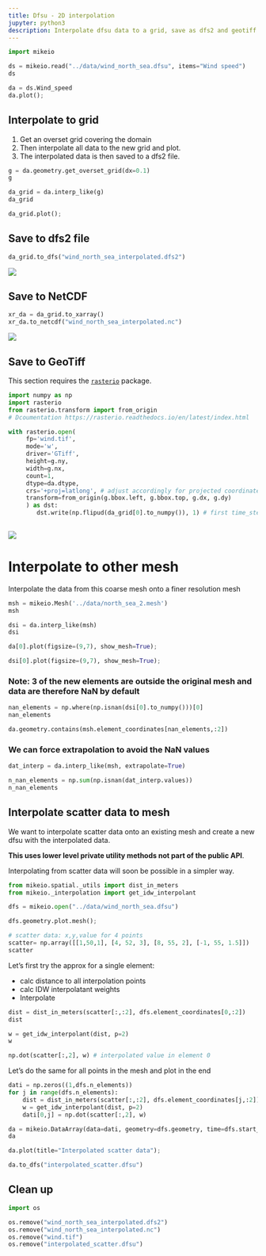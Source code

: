 ```yaml
---
title: Dfsu - 2D interpolation
jupyter: python3
description: Interpolate dfsu data to a grid, save as dfs2 and geotiff. Interpolate dfsu data to another mesh.
---
```



```python
import mikeio
```

```python
ds = mikeio.read("../data/wind_north_sea.dfsu", items="Wind speed")
ds
```

```python
da = ds.Wind_speed
da.plot();
```

## Interpolate to grid
1. Get an overset grid covering the domain
2. Then interpolate all data to the new grid and plot. 
4. The interpolated data is then saved to a dfs2 file.

```python
g = da.geometry.get_overset_grid(dx=0.1)
g
```

```python
da_grid = da.interp_like(g)
da_grid
```

```python
da_grid.plot();
```

## Save to dfs2 file

```python
da_grid.to_dfs("wind_north_sea_interpolated.dfs2")
```

![](../images/dfsu_grid_interp.png)

## Save to NetCDF

```python
xr_da = da_grid.to_xarray()
xr_da.to_netcdf("wind_north_sea_interpolated.nc")
```

![](../images/dfsu_grid_netcdf.png)

## Save to GeoTiff

::: callout-note

This section requires the [`rasterio`](https://rasterio.readthedocs.io/en/latest/installation.html) package.

:::

```python
import numpy as np
import rasterio
from rasterio.transform import from_origin
# Dcoumentation https://rasterio.readthedocs.io/en/latest/index.html

with rasterio.open(
     fp='wind.tif',
     mode='w',
     driver='GTiff',
     height=g.ny,
     width=g.nx,
     count=1,
     dtype=da.dtype,
     crs='+proj=latlong', # adjust accordingly for projected coordinate systems
     transform=from_origin(g.bbox.left, g.bbox.top, g.dx, g.dy)
     ) as dst:
        dst.write(np.flipud(da_grid[0].to_numpy()), 1) # first time_step
    
```

![](../images/dfsu_grid_interp_tiff.png)

# Interpolate to other mesh
Interpolate the data from this coarse mesh onto a finer resolution mesh

```python
msh = mikeio.Mesh('../data/north_sea_2.mesh')
msh
```

```python
dsi = da.interp_like(msh)
dsi
```

```python
da[0].plot(figsize=(9,7), show_mesh=True);
```

```python
dsi[0].plot(figsize=(9,7), show_mesh=True);
```

### Note: 3 of the new elements are outside the original mesh and data are therefore NaN by default

```python
nan_elements = np.where(np.isnan(dsi[0].to_numpy()))[0]
nan_elements
```

```python
da.geometry.contains(msh.element_coordinates[nan_elements,:2])
```

### We can force extrapolation to avoid the NaN values

```python
dat_interp = da.interp_like(msh, extrapolate=True)
```

```python
n_nan_elements = np.sum(np.isnan(dat_interp.values))
n_nan_elements
```

## Interpolate scatter data to mesh

We want to interpolate scatter data onto an existing mesh and create a new dfsu with the interpolated data. 

**This uses lower level private utility methods not part of the public API**.

Interpolating from scatter data will soon be possible in a simpler way.

```python
from mikeio.spatial._utils import dist_in_meters
from mikeio._interpolation import get_idw_interpolant
```

```python
dfs = mikeio.open("../data/wind_north_sea.dfsu")
```

```python
dfs.geometry.plot.mesh();
```

```python
# scatter data: x,y,value for 4 points
scatter= np.array([[1,50,1], [4, 52, 3], [8, 55, 2], [-1, 55, 1.5]])
scatter
```

Let's first try the approx for a single element: 

* calc distance to all interpolation points
* calc IDW interpolatant weights
* Interpolate

```python
dist = dist_in_meters(scatter[:,:2], dfs.element_coordinates[0,:2])
dist
```

```python
w = get_idw_interpolant(dist, p=2)
w
```

```python
np.dot(scatter[:,2], w) # interpolated value in element 0
```

Let's do the same for all points in the mesh and plot in the end

```python
dati = np.zeros((1,dfs.n_elements))
for j in range(dfs.n_elements):
    dist = dist_in_meters(scatter[:,:2], dfs.element_coordinates[j,:2])
    w = get_idw_interpolant(dist, p=2)
    dati[0,j] = np.dot(scatter[:,2], w)
```

```python
da = mikeio.DataArray(data=dati, geometry=dfs.geometry, time=dfs.start_time)
da
```

```python
da.plot(title="Interpolated scatter data");
```

```python
da.to_dfs("interpolated_scatter.dfsu")
```

## Clean up

```python
import os

os.remove("wind_north_sea_interpolated.dfs2")
os.remove("wind_north_sea_interpolated.nc")
os.remove("wind.tif")
os.remove("interpolated_scatter.dfsu")
```

